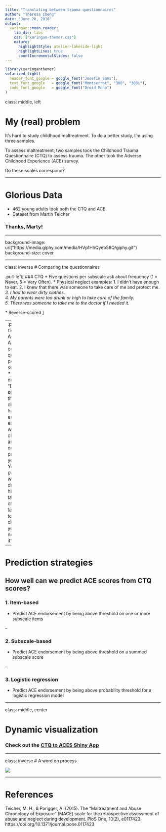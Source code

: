 ```yaml
---
title: "Translating between trauma questionnaires"
author: "Theresa Cheng"
date: "June 20, 2018"
output:
  xaringan::moon_reader:
    lib_dir: libs
    css: ["xaringan-themer.css"]
    nature:
      highlightStyle: atelier-lakeside-light
      highlightLines: true
      countIncrementalSlides: false
---
```


```r
library(xaringanthemer)
solarized_light(
  header_font_google = google_font("Josefin Sans"),
  text_font_google   = google_font("Montserrat", "300", "300i"),
  code_font_google   = google_font("Droid Mono")
)
```

class: middle, left

# My (real) problem

It's hard to study childhood maltreatment. To do a better study, I'm using three samples. 

To assess maltreatment, two samples took the Childhood Trauma Questionnaire (CTQ) to assess trauma. The other took the Adverse Childhood Experience (ACE) survey. 

Do these scales correspond?

---

# Glorious Data

* 462 young adults took both the CTQ and ACE
* Dataset from Martin Teicher

### Thanks, Marty! 

---

background-image: url("https://media.giphy.com/media/HVp1HhQyeb58Q/giphy.gif")
background-size: cover

---

class: inverse
# Comparing the questionnaires

.pull-left[
### CTQ
* Five questions per subscale ask about frequency (1 = Never, 5 = Very Often).
* Physical neglect examples:
  1. I didn't have enough to eat.
  2. I knew that there was someone to take care of me and protect me.*
  3. I had to wear dirty clothes.  
  4. My parents were too drunk or high to take care of the family.  
  5. There was someone to take me to the doctor if I needed it.*  

\* Reverse-scored 
]

--
.pull-right[
### ACE
* Asks one compound question per subscale.
* Physical neglect: "Did you **often** feel that you didn’t have enough to eat, had to wear dirty clothes, and had no one to protect you? -or- Your parents were too drunk or high to take care of you or take you to the doctor if you needed it?"
]

---

# Prediction strategies

How well can we predict ACE scores from CTQ scores?
--

### 1. Item-based
* Predict ACE endorsement by being above threshold on one or more subscale items

--

### 2. Subscale-based
* Predict ACE endorsement by being above threshold on a summed subscale score

--

### 3. Logistic regression
* Predict ACE endorsement by being above probability threshold for a logistic regression model

---

class: middle, center

# Dynamic visualization

### Check out the [CTQ to ACES Shiny App](https://theresacheng.shinyapps.io/ctq_to_aces_shiny/)

---

class: inverse
# A word on process

![](/Users/theresacheng/Desktop/graph_3_before_after.jpg) 

---

# References 

Teicher, M. H., & Parigger, A. (2015). The “Maltreatment and Abuse Chronology of Exposure” (MACE) scale for the retrospective assessment of abuse and neglect during development. PloS One, 10(2), e0117423. https://doi.org/10.1371/journal.pone.0117423
